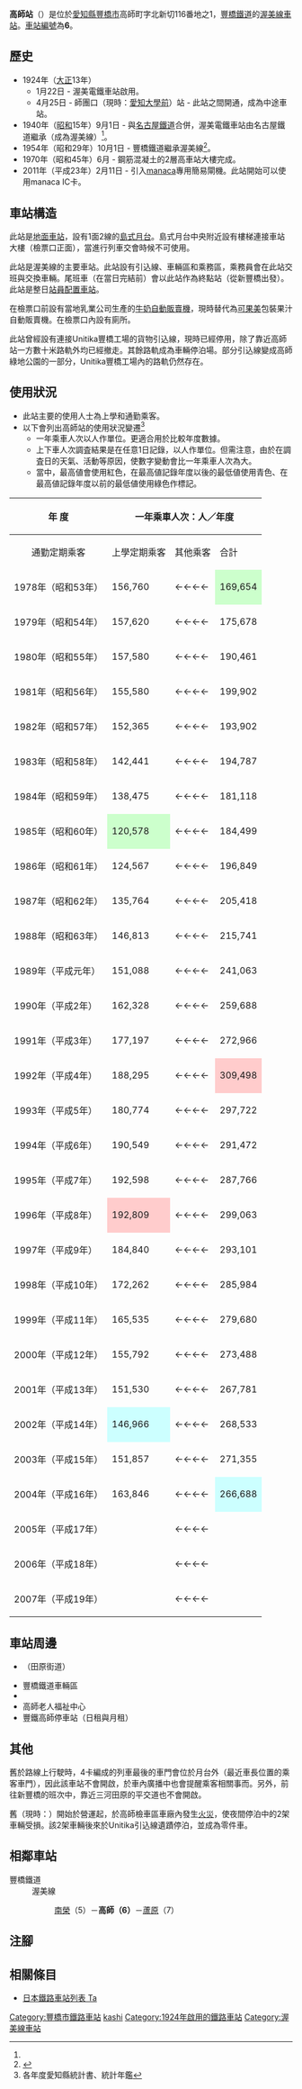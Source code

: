 {{NoteTA|G1=Transport
|T=zh-hans:高师站;zh-hk:高師站;zh-tw:高師車站;
|1=zh-hans:高师站;zh-hk:高師站;zh-tw:高師車站;
}}
{{Infobox station
|公司色 = #006666
|站名 = 高師
|圖片 = Toyotetsu Takashi Station.jpg
|圖片說明 = 車站大樓（2015年12月）
|日文原名 = 高師
|平假名 = たかし
|羅馬拼音 = Takashi
|副站名 = 
|電報略號 = 
|所在地 = {{JPN}}[[愛知縣|愛知縣]][[豐橋市|豐橋市]]高師町字北新切116番地之1
|座標 = {{coord|34|43|37.97|N|137|22|53.35|E|type:railwaystation_region:JP-24|display=inline,title}}
|車站構造 = [[地面車站|地面車站]]
|月台配置 = 1面2線
|啟用年月日 = 1924年（[[大正|大正]]13年）1月22日
|廢站年月日 = 
|乘客人數 = 1,521
|上下車人次 = 
|統計年度 = 2019
|轉車 = 
|全寬備註 = 站員配置車站
|adjacent = {{Adjacent stations|system=豐橋鐵道|line=渥美線|left=南榮|right=蘆原|note-left=5<br>1.1km|note-mid={{車站編號s|#0672b0|white|6}}<br>距離[[新豐橋站|新豐橋]]4.3km|note-right=7<br>1.0km}}
}}
'''高師站'''（{{jpn|j=高師駅|hg=たかしえき|rm=Takashi eki|f=y}}）是位於[[愛知縣|愛知縣]][[豐橋市|豐橋市]]高師町字北新切116番地之1，[[豐橋鐵道|豐橋鐵道]]的[[渥美線|渥美線]][[鐵路車站|車站]]。[[車站編號|車站編號]]為'''6'''。

== 歷史 ==
* 1924年（[[大正|大正]]13年）
** 1月22日 - 渥美電鐵車站啟用。
** 4月25日 - 師團口（現時：[[愛知大學前站|愛知大學前]]）站 - 此站之間開通，成為中途車站。
* 1940年（[[昭和|昭和]]15年）9月1日 - 與[[名古屋鐵道|名古屋鐵道]]合併，渥美電鐵車站由名古屋鐵道繼承（成為渥美線）<ref name="IMAO-38"/>。
* 1954年（昭和29年）10月1日 - 豐橋鐵道繼承渥美線<ref name="IMAO-38">{{Cite book|author =今尾專介（監修）|year =2008|title = 日本鉄道旅行地図帳|volume=7号|publisher =新潮社|isbn = 978-4107900258|page=38|language=ja}}</ref>。
* 1970年（昭和45年）6月 - 鋼筋混凝土的2層高車站大樓完成。
* 2011年（平成23年）2月11日 - 引入[[manaca|manaca]]專用簡易閘機。此站開始可以使用manaca IC卡。

== 車站構造 ==
此站是[[地面車站|地面車站]]，設有1面2線的[[島式月台|島式月台]]。島式月台中央附近設有樓梯連接車站大樓（檢票口正面），當進行列車交會時候不可使用。

此站是渥美線的主要車站。此站設有引込線、車輛區和乘務區，乘務員會在此站交班與交換車輛。尾班車（在當日完結前）會以此站作為終點站（從新豐橋出發）。此站是整日[[有人車站|站員配置車站]]。

在檢票口前設有當地乳業公司{{Translink|ja|中央製乳}}生產的[[牛奶|牛奶]][[自動販賣機|自動販賣機]]，現時替代為[[可果美株式會社|可果美]]包裝果汁自動販賣機。在檢票口內設有廁所。

此站曾經設有連接Unitika豐橋工場的貨物引込線，現時已經停用，除了靠近高師站一方數十米路軌外均已經撤走。其餘路軌成為車輛停泊場。部分引込線變成高師綠地公園的一部分，Unitika豐橋工場內的路軌仍然存在。

== 使用狀況 ==
* 此站主要的使用人士為上學和通勤乘客。
* 以下會列出高師站的使用狀況變遷<ref>各年度愛知縣統計書、統計年鑑</ref>
** 一年乘車人次以人作單位。更適合用於比較年度數據。
** 上下車人次調査結果是在任意1日記錄，以人作單位。但需注意，由於在調査日的天氣、活動等原因，使數字變動會比一年乘車人次為大。
** 當中，最高値會使用紅色，在最高値記錄年度以後的最低値使用青色、在最高値記錄年度以前的最低値使用綠色作標記。

{| class="wikitable" border="1" cellspacing="0" cellpadding="2" style="font-size:90%; text-align:right; width:100%;"
|-
! rowspan="2"|年 度
! colspan="4"|一年乘車人次：人／年度
! colspan="2"|上下車人次調査結果<br>人／日 
! rowspan="2"|特別事項
|-
| style="text-align: center; font-weight: normal;"|通勤定期乘客
| style="text-align: center; font-weight: normal;"|上學定期乘客
| style="text-align: center; font-weight: normal;"|其他乘客
!合計
| style="text-align: center; font-weight: normal;"|調査日
!調査結果
|-
! style="font-weight: normal;"|1978年（昭和53年）
|156,760
|←←←←
| style="background-color: #ccffcc;"|169,654
|'''326,414'''
| 
| 
| 
|-
! style="font-weight: normal;"|1979年（昭和54年）
|157,620
|←←←←
|175,678
|'''333,298'''
| 
| 
| 
|-
! style="font-weight: normal;"|1980年（昭和55年）
|157,580
|←←←←
|190,461
|'''348,041'''
| 
| 
| 
|-
! style="font-weight: normal;"|1981年（昭和56年）
|155,580
|←←←←
|199,902
|'''355,482'''
| 
| 
| 
|-
! style="font-weight: normal;"|1982年（昭和57年）
|152,365
|←←←←
|193,902
|'''346,267'''
| 
| 
| 
|-
! style="font-weight: normal;"|1983年（昭和58年）
|142,441
|←←←←
|194,787
|'''337,228'''
| 
| 
| 
|-
! style="font-weight: normal;"|1984年（昭和59年）
|138,475
|←←←←
|181,118
|'''319,593'''
| 
| 
| 
|-
! style="font-weight: normal;"|1985年（昭和60年）
| style="background-color: #ccffcc;"|120,578
|←←←←
|184,499
| style="background-color: #ccffcc;"|'''305,077'''
| 
| 
| 
|-
! style="font-weight: normal;"|1986年（昭和61年）
|124,567
|←←←←
|196,849
|'''321,416'''
| 
| 
| 
|-
! style="font-weight: normal;"|1987年（昭和62年）
|135,764
|←←←←
|205,418
|'''341,182'''
| 
| 
| 
|-
! style="font-weight: normal;"|1988年（昭和63年）
|146,813
|←←←←
|215,741
|'''362,554'''
| 
| 
| 
|-
! style="font-weight: normal;"|1989年（平成元年）
|151,088
|←←←←
|241,063
|'''392,151'''
| 
| 
| 
|-
! style="font-weight: normal;"|1990年（平成2年）
|162,328
|←←←←
|259,688
|'''422,016'''
| 
| 
| 
|-
! style="font-weight: normal;"|1991年（平成3年）
|177,197
|←←←←
|272,966
|'''450,163'''
| 
| 
| 
|-
! style="font-weight: normal;"|1992年（平成4年）
|188,295
|←←←←
| style="background-color: #ffcccc;"|309,498
| style="background-color: #ffcccc;"|'''497,793'''
| 
| 
| 
|-
! style="font-weight: normal;"|1993年（平成5年）
|180,774
|←←←←
|297,722
|'''478,496'''
| 
| 
| 
|-
! style="font-weight: normal;"|1994年（平成6年）
|190,549
|←←←←
|291,472
|'''482,021'''
| 
| 
| 
|-
! style="font-weight: normal;"|1995年（平成7年）
|192,598
|←←←←
|287,766
|'''480,364'''
| 
| 
| 
|-
! style="font-weight: normal;"|1996年（平成8年）
| style="background-color: #ffcccc;"|192,809
|←←←←
|299,063
|'''491,872'''
| 
| 
| 
|-
! style="font-weight: normal;"|1997年（平成9年）
|184,840
|←←←←
|293,101
|'''477,941'''
| 
| 
| 
|-
! style="font-weight: normal;"|1998年（平成10年）
|172,262
|←←←←
|285,984
|'''458,246'''
| 
| 
| 
|-
! style="font-weight: normal;"|1999年（平成11年）
|165,535
|←←←←
|279,680
|'''445,215'''
| 
| 
| 
|-
! style="font-weight: normal;"|2000年（平成12年）
|155,792
|←←←←
|273,488
|'''429,280'''
| 
| 
| 
|-
! style="font-weight: normal;"|2001年（平成13年）
|151,530
|←←←←
|267,781
|'''419,311'''
| 
| 
| 
|-
! style="font-weight: normal;"|2002年（平成14年）
| style="background-color: #ccffff;"|146,966
|←←←←
|268,533
| style="background-color: #ccffff;"|'''415,499'''
| 
| 
| 
|-
! style="font-weight: normal;"|2003年（平成15年）
|151,857
|←←←←
|271,355
|'''423,212'''
| 
| 
| 
|-
! style="font-weight: normal;"|2004年（平成16年）
|163,846
|←←←←
| style="background-color: #ccffff;"|266,688
|'''430,534'''
| 
| 
| 
|-
! style="font-weight: normal;"|2005年（平成17年）
| 
|←←←←
| 
| 
| 
| 
| 
|-
! style="font-weight: normal;"|2006年（平成18年）
| 
|←←←←
| 
| 
| 
| 
| 
|-
! style="font-weight: normal;"|2007年（平成19年）
| 
|←←←←
| 
| 
| 
| 
| 
|}

== 車站周邊 ==
* {{Translink|ja|国道259号|國道259號}}（田原街道）
* 豐橋鐵道車輛區
* {{Translink|ja|高師緑地|高師綠地|高師綠地公園}}
* 高師老人福祉中心
* 豐鐵高師停車站（日租與月租）

== 其他 ==
舊{{Translink|ja|名鉄7300系電車|名鐵7300系電動列車|名鐵7300系}}於路線上行駛時，4卡編成的列車最後的車門會位於月台外（最近車長位置的乘客車門），因此該車站不會開啟，於車內廣播中也會提醒乘客相關事而。另外，前往新豐橋的班次中，靠近三河田原的平交道也不會開啟。

舊{{Translink|ja|東急7200系電車|東急7200系電動列車|東急7200系}}（現時：{{Translink|ja|豊橋鉄道1800系電車 (2代)|豐橋鐵道1800系電動列車 (第二代)|1800系}}）開始於營運起，於高師檢車區車廠內發生[[火災|火災]]，使夜間停泊中的2架車輛受損。該2架車輛後來於Unitika引込線遺蹟停泊，並成為零件車。
== 相鄰車站 ==
; 豐橋鐵道
: 渥美線
:: [[南榮站|南榮]]（5）－'''高師（6）'''－[[蘆原站_(日本)|蘆原]]（7）
== 注腳 ==
{{Reflist}}
== 相關條目 ==
{{Commonscat|Takashi Station}}
* [[日本鐵路車站列表_Ta|日本鐵路車站列表 Ta]]
{{渥美線}}
{{DEFAULTSORT:Takashi}}
[[Category:豐橋市鐵路車站|Category:豐橋市鐵路車站]]
[[Category:日本鐵路車站_Ta|kashi]]
[[Category:1924年啟用的鐵路車站|Category:1924年啟用的鐵路車站]]
[[Category:渥美線車站|Category:渥美線車站]]